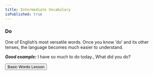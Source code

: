 ```yaml
---
title: Intermediate Vocabulary
isPublished: true
---
```

<Logo />

<Lesson title="Intermediate Words Lesson">

### Do
One of English’s most versatile words. Once you know ‘do’ and its other tenses, the language becomes much easier to understand.

***Good example:*** I have so much to do today., What did you do?

<Link href="/lessons/vocabulary/basics" passHref>
  <button>Basic Words Lesson</button>
</Link>

</Lesson>